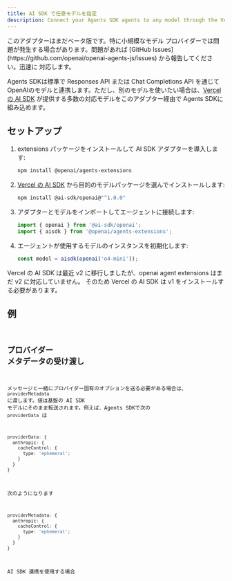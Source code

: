 ```yaml
---
title: AI SDK で任意モデルを指定
description: Connect your Agents SDK agents to any model through the Vercel's AI SDK
---
```



<Aside type="caution">
  このアダプターはまだベータ版です。特に小規模なモデル
  プロバイダーでは問題が発生する場合があります。問題があれば [GitHub
  Issues](https://github.com/openai/openai-agents-js/issues)
  から報告してください。迅速に 対応します。
</Aside>

Agents SDKは標準で Responses API または Chat Completions API を通じてOpenAIのモデルと連携します。ただし、別のモデルを使いたい場合は、[Vercel の AI SDK](https://sdk.vercel.ai/) が提供する多数の対応モデルをこのアダプター経由で Agents SDKに組み込めます。

## セットアップ

<Steps>

1. extensions パッケージをインストールして AI SDK アダプターを導入します:

   ```bash
   npm install @openai/agents-extensions
   ```

2. [Vercel の AI SDK](https://sdk.vercel.ai/docs/models/overview) から目的のモデルパッケージを選んでインストールします:

   ```bash
   npm install @ai-sdk/openai@"^1.0.0"
   ```

3. アダプターとモデルをインポートしてエージェントに接続します:

   ```typescript
   import { openai } from '@ai-sdk/openai';
   import { aisdk } from '@openai/agents-extensions';
   ```

4. エージェントが使用するモデルのインスタンスを初期化します:

   ```typescript
   const model = aisdk(openai('o4-mini'));
   ```

</Steps>

<Aside type="caution">
  Vercel の AI SDK は最近 v2 に移行しましたが、openai agent extensions はまだ v2
  に対応していません。 そのため Vercel の AI SDK は v1
  をインストールする必要があります。
</Aside>

## 例

<Code
  lang="typescript"
  code={aiSdkSetupExample}
  title="AI SDK のセットアップ"
/>

## プロバイダー メタデータの受け渡し

メッセージと一緒にプロバイダー固有のオプションを送る必要がある場合は、`providerMetadata` に渡します。値は基盤の AI SDK モデルにそのまま転送されます。例えば、Agents SDKで次の `providerData` は

```ts
providerData: {
  anthropic: {
    cacheControl: {
      type: 'ephemeral';
    }
  }
}
```

次のようになります

```ts
providerMetadata: {
  anthropic: {
    cacheControl: {
      type: 'ephemeral';
    }
  }
}
```

AI SDK 連携を使用する場合
